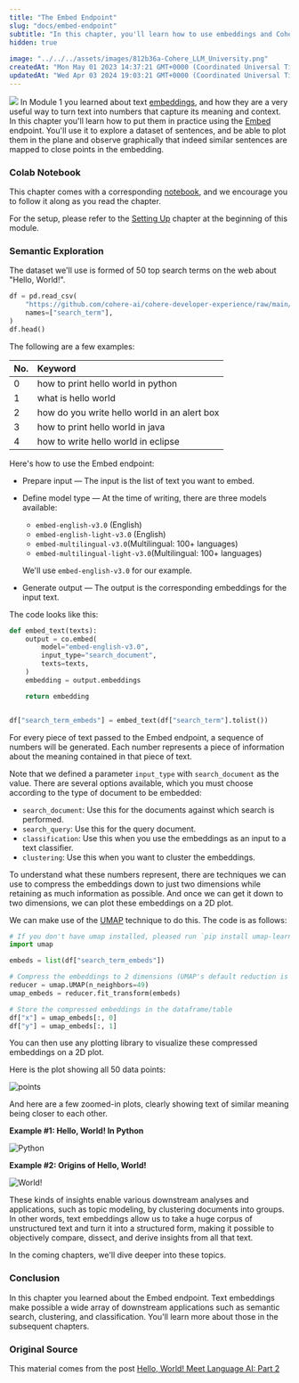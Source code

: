 ```yaml
---
title: "The Embed Endpoint"
slug: "docs/embed-endpoint"
subtitle: "In this chapter, you'll learn how to use embeddings and Cohere's Embed endpoint to explore and get insights on a dataset of sentences"
hidden: true
 
image: "../../../assets/images/812b36a-Cohere_LLM_University.png"
createdAt: "Mon May 01 2023 14:37:21 GMT+0000 (Coordinated Universal Time)"
updatedAt: "Wed Apr 03 2024 19:03:21 GMT+0000 (Coordinated Universal Time)"
---
```

![](../../../assets/images/0d1dd7c-image.png)
In Module 1 you learned about text <a target="_blank" href="/docs/text-embeddings">embeddings</a>, and how they are a very useful way to turn text into numbers that capture its meaning and context. In this chapter you'll learn how to put them in practice using the <a target="_blank" href="/reference/embed">Embed</a> endpoint. You'll use it to explore a dataset of sentences, and be able to plot them in the plane and observe graphically that indeed similar sentences are mapped to close points in the embedding.

### Colab Notebook

This chapter comes with a corresponding [notebook](https://github.com/cohere-ai/cohere-developer-experience/blob/main/notebooks/llmu/Embed_Endpoint.ipynb), and we encourage you to follow it along as you read the chapter.

For the setup, please refer to the <a target="_blank" href="/docs/setting-up">Setting Up</a> chapter at the beginning of this module.

### Semantic Exploration

The dataset we'll use is formed of 50 top search terms on the web about "Hello, World!". 

```python PYTHON
df = pd.read_csv(
    "https://github.com/cohere-ai/cohere-developer-experience/raw/main/notebooks/data/hello-world-kw.csv",
    names=["search_term"],
)
df.head()
```

The following are a few examples:

| No. | Keyword                                      |
| :-- | :------------------------------------------- |
| 0   | how to print hello world in python           |
| 1   | what is hello world                          |
| 2   | how do you write hello world in an alert box |
| 3   | how to print hello world in java             |
| 4   | how to write hello world in eclipse          |

Here's how to use the Embed endpoint:

- Prepare input — The input is the list of text you want to embed.

- Define model type — At the time of writing, there are three models available:

  - `embed-english-v3.0` (English)
  - `embed-english-light-v3.0` (English)
  - `embed-multilingual-v3.0`(Multilingual: 100+ languages)
  - `embed-multilingual-light-v3.0`(Multilingual: 100+ languages)

  We'll use `embed-english-v3.0` for our example.

- Generate output — The output is the corresponding embeddings for the input text.

The code looks like this:

```python PYTHON
def embed_text(texts):
    output = co.embed(
        model="embed-english-v3.0",
        input_type="search_document",
        texts=texts,
    )
    embedding = output.embeddings

    return embedding


df["search_term_embeds"] = embed_text(df["search_term"].tolist())
```

For every piece of text passed to the Embed endpoint, a sequence of numbers will be generated. Each number represents a piece of information about the meaning contained in that piece of text. 

Note that we defined a parameter `input_type` with `search_document` as the value. There are several options available, which you must choose according to the type of document to be embedded:

- `search_document`: Use this for the documents against which search is performed.
- `search_query`: Use this for the query document.
- `classification`: Use this when you use the embeddings as an input to a text classifier.
- `clustering`: Use this when you want to cluster the embeddings.

To understand what these numbers represent, there are techniques we can use to compress the embeddings down to just two dimensions while retaining as much information as possible. And once we can get it down to two dimensions, we can plot these embeddings on a 2D plot.

We can make use of the <a target="_blank" href="https://umap-learn.readthedocs.io/en/latest/?ref=txt.cohere.com">UMAP</a> technique to do this. The code is as follows:

```python PYTHON
# If you don't have umap installed, pleased run `pip install umap-learn` first!
import umap

embeds = list(df["search_term_embeds"])

# Compress the embeddings to 2 dimensions (UMAP's default reduction is to 2 dimensions)
reducer = umap.UMAP(n_neighbors=49)
umap_embeds = reducer.fit_transform(embeds)

# Store the compressed embeddings in the dataframe/table
df["x"] = umap_embeds[:, 0]
df["y"] = umap_embeds[:, 1]
```

You can then use any plotting library to visualize these compressed embeddings on a 2D plot.

Here is the plot showing all 50 data points:

<img src='../../../assets/images/5329788-image.png' alt='points' />

And here are a few zoomed-in plots, clearly showing text of similar meaning being closer to each other.

**Example #1: Hello, World! In Python**

<img src='../../../assets/images/72633f0-image.png' alt='Python' />

**Example #2: Origins of Hello, World!**

<img src='../../../assets/images/3e06b41-image.png' alt='World!' />

These kinds of insights enable various downstream analyses and applications, such as topic modeling, by clustering documents into groups. In other words, text embeddings allow us to take a huge corpus of unstructured text and turn it into a structured form, making it possible to objectively compare, dissect, and derive insights from all that text.

In the coming chapters, we'll dive deeper into these topics.

### Conclusion

In this chapter you learned about the Embed endpoint. Text embeddings make possible a wide array of downstream applications such as semantic search, clustering, and classification. You'll learn more about those in the subsequent chapters.

### Original Source

This material comes from the post <a target="_blank" href="https://cohere.com/blog/hello-world-p2/">Hello, World! Meet Language AI: Part 2</a>

